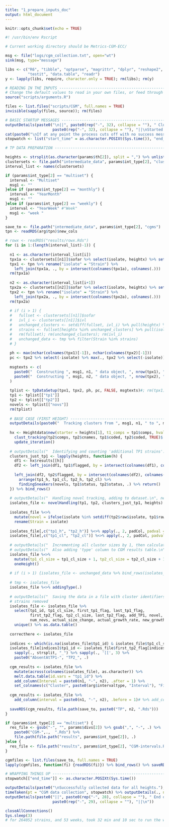 ---
title: "1_prepare_inputs_doc"
output: html_document
---

```{r setup, include=FALSE}
knitr::opts_chunk$set(echo = TRUE)
```

```{r eval=FALSE}

#! /usr/bin/env Rscript

# Current working directory should be Metrics-CGM-ECC/

msg <- file("logs/cgm_collection.txt", open="wt")
sink(msg, type="message")

libs <- c("R6", "tibble", "optparse", "magrittr", "dplyr", "reshape2", "progress", 
          "testit", "data.table", "readr")
y <- lapply(libs, require, character.only = TRUE); rm(libs); rm(y)

# READING IN THE INPUTS ----------------------------------------------------------------------------------------
# Change the default values to read in your own files, or feed through terminal arguments
source("scripts/arguments.R")

files <- list.files("scripts/CGM", full.names = TRUE)
invisible(sapply(files, source)); rm(files)

# BASIC STARTUP MESSAGES ---------------------------------------------------------------------------------------
outputDetails(paste0("\n||", paste0(rep("-", 32), collapse = ""), " Cluster metric generation ", 
                     paste0(rep("-", 32), collapse = ""), "||\nStarted process at: ", Sys.time()))
cat(paste0("\nIf at any point the process cuts off with no success message, please see the log file.\n\n"))
stopwatch <- list("start_time" = as.character.POSIXt(Sys.time()), "end_time" = NULL)

# TP DATA PREPARATION ------------------------------------------------------------------------------------------

heights <- strsplit(as.character(params$th[2]), split = ",") %>% unlist()
clustersets <- file.path("intermediate_data", params$int_type[2], "clustersets.Rds") %>% readRDS(.)
interval_list <- names(clustersets)

if (params$int_type[2] == "multiset") {
  interval <- "Multiset"
  msg1 <- ""
}else if (params$int_type[2] == "monthly") {
  interval <- "YearMonth"
  msg1 <- ""
}else if (params$int_type[2] == "weekly") {
  interval <- "YearWeek" #"Week"
  msg1 <- "week "
}

save_to <- file.path("intermediate_data", params$int_type[2], "cgms")
tpn <- readRDS(arg$tpn)$new_cols

# rowx <- readRDS("results/rowx.Rds")
for (i in 1:(length(interval_list)-1)) {
  
  n1 <- as.character(interval_list[i])
  tpx1a <- clustersets[[n1]]$sofar %>% select(isolate, heightx) %>% set_colnames(c("isolate", heights))
  tpx1 <- tpn %>% rename("isolate" = "Strain") %>% 
    left_join(tpx1a, ., by = intersect(colnames(tpx1a), colnames(.)))
  rm(tpx1a)
  
  n2 <- as.character(interval_list[i+1])
  tpx2a <- clustersets[[n2]]$sofar %>% select(isolate, heightx) %>% set_colnames(c("isolate", heights))
  tpx2 <- tpn %>% rename("isolate" = "Strain") %>% 
    left_join(tpx2a, ., by = intersect(colnames(tpx2a), colnames(.)))
  rm(tpx2a)
  
  # if (i > 1) {
  #   fullset <- clustersets[[n1]]$sofar
  #   ivl_i <- clustersets[[n1]]$ivl
  #   unchanged_clusters <- setdiff(fullset, ivl_i) %>% pull(heightx) %>% unique()
  #   strains <- fullset[heightx %in% unchanged_clusters] %>% pull(isolate)
  #   rm(fullset); rm(unchanged_clusters); rm(ivl_i)
  #   unchanged_data <- tmp %>% filter(Strain %in% strains)
  # }
  
  ph <- max(nchar(colnames(tpx1)[-1]), nchar(colnames(tpx2)[-1]))
  pc <- tpx2 %>% select(-isolate) %>% max(., tpx2 %>% select(-isolate)) %>% nchar()
  
  msgtexts <- c(
    paste0("  Constructing ", msg1, n1, " data object, ", nrow(tpx1), " (", i, " / ", length(interval_list), "):\n"), 
    paste0("  Constructing ", msg1, n2, " data object, ", nrow(tpx2), " (", i+1, " / ", length(interval_list), "):\n")
  ) 
  
  tplist <- tpDataSetup(tpx1, tpx2, ph, pc, FALSE, msgtexts)#; rm(tpx1); rm(tpx2)
  tp1 <- tplist[["tp1"]]
  tp2 <- tplist[["tp2"]]
  novels <- tplist[["novs"]]
  rm(tplist)
  
  # BASE CASE (FIRST HEIGHT) -------------------------------------------------------------------------------------
  outputDetails(paste0("  Tracking clusters from ", msg1, n1, " to ", msg1, n2, ", from height ", heights[1], " ..."), newcat = TRUE)
  
  hx <- Heightdata$new(starter = heights[1], t1_comps = tp1$comps, hvals = heights)$
    clust_tracking(tp2$comps, tp2$cnames, tp1$coded, tp2$coded, TRUE)$
    update_iteration()
  
  # outputDetails("  Identifying and counting 'additional TP1 strains'.\n", newcat = FALSE)
  clusters_just_tp1 <- lapply(heights, function(h) {
    df1 <- hx$results[[h]]
    df2 <- left_join(df1, tp1$flagged, by = intersect(colnames(df1), colnames(tp1$flagged)))
    
    left_join(df2, tp2$flagged, by = intersect(colnames(df2), colnames(tp2$flagged))) %>% 
      arrange(tp1_h, tp1_cl, tp2_h, tp2_cl) %>% 
      findingSneakers(novels, tp1$status, tp2$status, .) %>% return()
  }) %>% bind_rows()
  
  # outputDetails("  Handling novel tracking, adding to dataset.\n", newcat = FALSE)
  isolates_file <- novelHandling(tp1, tp2, clusters_just_tp1, heights)
  
  isolates_file %<>% 
    mutate(novel = ifelse(isolate %in% setdiff(tp2$raw$isolate, tp1$raw$isolate), 1, 0)) %>% 
    rename(Strain = isolate)
  
  isolates_file[,c("tp1_h", "tp2_h")] %<>% apply(., 2, padCol, padval = ph, padchr = "h")
  isolates_file[,c("tp1_cl", "tp2_cl")] %<>% apply(., 2, padCol, padval = pc, padchr = "c")
  
  # outputDetails("  Incrementing all cluster sizes by 1, then calculating growth columns.\n", newcat = FALSE)
  # outputDetails("  Also adding 'type' column to CGM results table.\n", newcat = FALSE)
  isolates_file %<>% 
    mutate(tp1_cl_size = tp1_cl_size + 1, tp2_cl_size = tp2_cl_size + 1) %>% 
    oneHeight()
  
  # if (i > 1) {isolates_file <- unchanged_data %>% bind_rows(isolates_file, .)}
  
  # tmp <- isolates_file
  isolates_file %<>% addingType(.)
  
  # outputDetails("  Saving the data in a file with cluster identifiers.\n", newcat = FALSE)
  # strains removed
  isolates_file <- isolates_file %>% 
    select(tp1_id, tp1_cl_size, first_tp1_flag, last_tp1_flag, 
           first_tp2_flag, tp2_cl_size, last_tp2_flag, add_TP1, novel, 
           num_novs, actual_size_change, actual_growth_rate, new_growth, type) %>% 
    unique() %>% as.data.table()
  
  correcthere <- isolates_file
  
  indices <- which(is.na(isolates_file$tp1_id) & isolates_file$tp1_cl_size == 1)
  isolates_file[indices]$tp1_id <- isolates_file$first_tp2_flag[indices] %>% 
    sapply(., strsplit, "_") %>% sapply(., '[[', 3) %>% 
    paste0("AbsentAtTP1-", "TP2_", .)
  
  cgm_results <- isolates_file %>% 
    mutate(across(colnames(isolates_file), as.character)) %>% 
    melt.data.table(id.vars = "tp1_id") %>% 
    add_column(Interval = paste0(n1, "-", n2), .after = 1) %>% 
    set_colnames(c("Cluster", paste0(arg$intervaltype, "Interval"), "Field", "Value"))
  
  cgm_results <- isolates_file %>% 
    add_column(interval = paste0(n1, "-", n2), .before = 1)# %>% add_column(TP = n2, .before = 1)
  
  saveRDS(cgm_results, file.path(save_to, paste0("TP", n2, ".Rds")))
}

if (params$int_type[2] == "multiset") {
  res_file <- gsub("-", "", params$divs[2]) %>% gsub(",", "-", .) %>% 
    paste0("CGM-",.,  ".Rds") %>% 
    file.path(file.path("results", params$int_type[2]), .)
}else {
  res_file <- file.path("results", params$int_type[2], "CGM-intervals.Rds")
}

cgmfiles <- list.files(save_to, full.names = TRUE)
lapply(cgmfiles, function(fi) {readRDS(fi)}) %>% bind_rows() %>% saveRDS(., res_file)

# WRAPPING THINGS UP -------------------------------------------------------------------------------------------
stopwatch[["end_time"]] <- as.character.POSIXt(Sys.time())

outputDetails(paste0("\nSuccessfully collected data for all heights."), newcat = TRUE)
timeTaken(pt = "CGM data collection", stopwatch) %>% outputDetails(., newcat = TRUE)
outputDetails(paste0("||", paste0(rep("-", 28), collapse = ""), " End of cluster metric generation ", 
                     paste0(rep("-", 29), collapse = ""), "||\n"))

closeAllConnections()
Sys.sleep(3)
# for 264052 strains, and 53 weeks, took 32 min and 10 sec to run the whole thing

```
